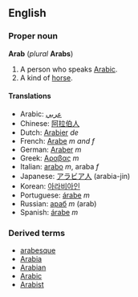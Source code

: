 ==English==
===Proper noun===
'''Arab''' (''plural'' '''Arabs''')

#A person who speaks [[Arabic]].
#A kind of [[horse]].

====Translations====
*Arabic: [[عربي]]
*Chinese: [[阿拉伯人]]
*Dutch: [[Arabier]] ''de''
*French: [[Arabe]] ''m and f''
*German: [[Araber]] ''m''
*Greek: [[Αραβας]] ''m''
*Italian: [[arabo]] ''m'', araba ''f''
*Japanese: [[アラビア人]] (arabia-jin)
*Korean: [[아라비아인]]
*Portuguese: [[árabe]] ''m''
*Russian: [[араб]] ''m'' (arab)
*Spanish: [[árabe]] ''m''

===Derived terms===
*[[arabesque]]
*[[Arabia]]
*[[Arabian]]
*[[Arabic]]
*[[Arabist]]